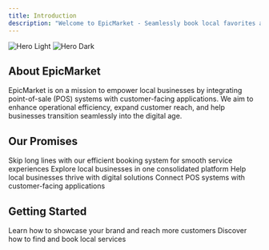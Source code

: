 ```yaml
---
title: Introduction
description: "Welcome to EpicMarket - Seamlessly book local favorites anytime, anywhere"
---
```


<img
  className="block dark:hidden"
  src="/images/hero-light.svg"
  alt="Hero Light"
/>
<img
  className="hidden dark:block"
  src="/images/hero-dark.svg"
  alt="Hero Dark"
/>

## About EpicMarket

EpicMarket is on a mission to empower local businesses by integrating point-of-sale (POS) systems with customer-facing applications. We aim to enhance operational efficiency, expand customer reach, and help businesses transition seamlessly into the digital age.

## Our Promises

<CardGroup cols={2}>
  <Card title="Eliminate Counter Wait Times" icon="clock">
    Skip long lines with our efficient booking system for smooth service
    experiences
  </Card>
  <Card title="Unified Business Discovery" icon="store">
    Explore local businesses in one consolidated platform
  </Card>
  <Card title="Support Local Growth" icon="chart-line">
    Help local businesses thrive with digital solutions
  </Card>
  <Card title="Seamless Integration" icon="qrcode">
    Connect POS systems with customer-facing applications
  </Card>
</CardGroup>

## Getting Started

<CardGroup cols={2}>
  <Card
    title="For Businesses"
    icon="building-storefront"
    href="/business-guide"
  >
    Learn how to showcase your brand and reach more customers
  </Card>
  <Card title="For Customers" icon="user" href="/customer-guide">
    Discover how to find and book local services
  </Card>
</CardGroup>
